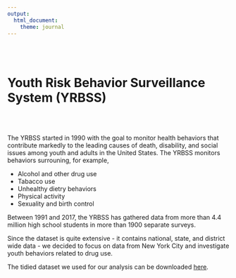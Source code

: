 ```yaml
---
output: 
  html_document:
    theme: journal
---
```


<br> <br>

# Youth Risk Behavior Surveillance System (YRBSS)

<br> <br>

The YRBSS started in 1990 with the goal to monitor health behaviors that contribute markedly to the leading causes of death, disability, and social issues among youth and adults in the United States. The YRBSS monitors behaviors surrouning, for example,

* Alcohol and other drug use
* Tabacco use
* Unhealthy dietry behaviors
* Physical activity 
* Sexuality and birth control

Between 1991 and 2017, the YRBSS has gathered data from more than 4.4 million high school students in more than 1900 separate surveys. 

Since the dataset is quite extensive - it contains national, state, and district wide data - we decided to focus on data from New York City and investigate youth behaviors related to drug use.

The tidied dataset we used for our analysis can be downloaded [here](https://github.com/jg-97/p8105_final_project_vaping/tree/master/data).